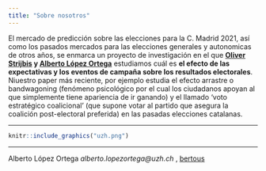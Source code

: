 ```yaml
---
title: "Sobre nosotros"
---
```


El mercado de predicción sobre las elecciones para la C. Madrid 2021, así como los pasados mercados para las elecciones generales y autonomicas de otros años, se enmarca un proyecto de investigación en el que __[Oliver Strijbis](https://www.ipz.uzh.ch/de/institut/mitarbeitende/staff/strijbis.html) y [Alberto López Ortega](https://www.aloport.github.io)__ estudiamos cuál es __el efecto de las expectativas y los eventos de campaña sobre los resultados electorales__. Niuestro paper más reciente, por ejemplo estudia el efecto arrastre o bandwagoning (fenómeno psicológico por el cual los ciudadanos apoyan al que simplemente tiene apariencia de ir ganando) y el llamado ‘voto estratégico coalicional’ (que supone votar al partido que asegura la coalición post-electoral preferida) en las pasadas elecciones catalanas. 

_________________

```r
knitr::include_graphics("uzh.png")
```

____________


Alberto López Ortega _alberto.lopezortega@uzh.ch_ , [bertous](https://twitter.com/bertous)
